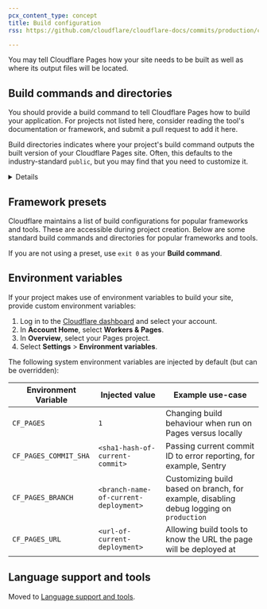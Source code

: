 ```yaml
---
pcx_content_type: concept
title: Build configuration
rss: https://github.com/cloudflare/cloudflare-docs/commits/production/content/pages/_partials/_build-configuration.atom

---
```



You may tell Cloudflare Pages how your site needs to be built as well as where its output files will be located.

## Build commands and directories

You should provide a build command to tell Cloudflare Pages how to build your application. For projects not listed here, consider reading the tool's documentation or framework, and submit a pull request to add it here.

Build directories indicates where your project's build command outputs the built version of your Cloudflare Pages site. Often, this defaults to the industry-standard `public`, but you may find that you need to customize it.


<Details header="Understanding your build configuration">

The build command is provided by your framework. For example, the Gatsby framework uses `gatsby build` as its build command. When you are working without a framework, leave the **Build command** field blank. Pages determines whether a build has succeeded or failed by reading the exit code returned from the user supplied build command. Any non-zero return code will cause a build to be marked as failed. An exit code of 0 will cause the Pages build to be marked as successful and assets will be uploaded regardless of if error logs are written to standard error. 

The build directory is generated from the build command. Each framework has its own naming convention, for example, the build output directory is named `/public` for many frameworks.

The root directory is where your site’s content lives. If not specified, Cloudflare assumes that your linked git repository is the root directory. The root directory needs to be specified in cases like monorepos, where there may be multiple projects in one repository.


</Details>

## Framework presets

Cloudflare maintains a list of build configurations for popular frameworks and tools. These are accessible during project creation. Below are some standard build commands and directories for popular frameworks and tools.

If you are not using a preset, use `exit 0` as your **Build command**.

<PagesBuildPresetsTable />

## Environment variables

If your project makes use of environment variables to build your site, provide custom environment variables:

1. Log in to the [Cloudflare dashboard](https://dash.cloudflare.com) and select your account.
2. In **Account Home**, select **Workers & Pages**.
3. In **Overview**, select your Pages project.
4. Select **Settings** > **Environment variables**.

The following system environment variables are injected by default (but can be overridden):

| Environment Variable  | Injected value                        | Example use-case                                                                        |
| --------------------- | ------------------------------------- | --------------------------------------------------------------------------------------- |
| `CF_PAGES`            | `1`                                   | Changing build behaviour when run on Pages versus locally                               |
| `CF_PAGES_COMMIT_SHA` | `<sha1-hash-of-current-commit>`       | Passing current commit ID to error reporting, for example, Sentry                       |
| `CF_PAGES_BRANCH`     | `<branch-name-of-current-deployment>` | Customizing build based on branch, for example, disabling debug logging on `production` |
| `CF_PAGES_URL`        | `<url-of-current-deployment>`         | Allowing build tools to know the URL the page will be deployed at                       |

## Language support and tools

Moved to [Language support and tools](/pages/configuration/language-support-and-tools/).
